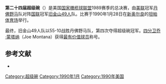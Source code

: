 {{noteTA
|1=zh-cn:超级碗; zh-tw:超級盃; zh-hk:超級碗;
}}
'''第二十四届超级碗'''（{{lang|en|Super Bowl XXIV}}）是美国[[国家橄榄球联盟|国家橄榄球联盟]]1989赛季的总决赛，由[[美国橄榄球联合会|美联]]冠军[[丹佛野马|丹佛野马]]队对阵[[国家橄榄球联合会|国联]]冠军[[旧金山49人|旧金山49人]]队。比赛于1990年1月28日在[[新奥尔良|新奥尔良]]的[[坦帕体育场|坦帕体育场]]举行。

最终，旧金山49人队以55-10战胜丹佛野马队，第四次夺得超级碗冠军。[[四分卫|四分卫]][[乔·蒙塔纳|乔·蒙塔纳]]（Joe Montana）获得[[超级碗最有价值球员|最有价值球员]]称号。

== 参考文献 ==
{{ReflistH}}
* {{cite web|url=http://www.nfl.com/superbowl/history/recap/sb{{lc:XXIV}}|title=Super Bowl XXIV|publisher=Official NFL web site}}{{Dead link|date=2018年6月 |bot=InternetArchiveBot |fix-attempted=no }}{{en}}
{{ReflistF}}

{{Super Bowl}}

[[Category:超级碗|Category:超级碗]]
[[Category:1990年1月|Category:1990年1月]]
[[Category:1990年美国|Category:1990年美国]]

{{American Football-stub}}